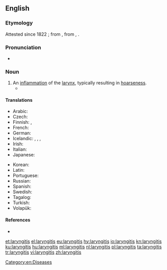 ==English==
{{wikipedia}}

===Etymology===
Attested since 1822 {{C.E.}}; from {{etyl|la|en}} {{m|la|larynx}}, from {{etyl|grc|en}} {{m|grc|λάρυγξ}}, {{suffix||itis|lang=en}}.

===Pronunciation===
* {{a|US}} {{IPA|/læɹɪnˈdʒajɾɪs/|lang=en}}

===Noun===
{{en-noun|-|laryngites}}

# An [[inflammation]] of the [[larynx]], typically resulting in [[hoarseness]].
#* {{quote-book
|year=1960
|author={{w|P. G. Wodehouse}}
|title={{w|Jeeves in the Offing}}
|section=chapter XI
|passage=The moment had come for the honeyed word. I lowered my voice to a confidential murmur, but on her inquiring if I had '''laryngitis''' raised it again.}}

====Translations====
{{trans-top|inflammation of the larynx}}
* Arabic: {{t|ar|اِنْتَهاب الحَنْجَرَة|m}}
* Czech: {{t+|cs|laryngitida|f}}
* Finnish: {{t|fi|kurkunpään tulehdus}}, {{t+|fi|laryngiitti}}
* French: {{t+|fr|laryngite}}
* German: {{t+|de|Kehlkopfentzündung|f}}
* Icelandic: {{t|is|barkakýlisbólga|f}}, {{t|is|barkakýliskvef|n}}, {{t|is|raddbandakvef|n}}, {{t|is|barkabólga|f}}
* Irish: {{t|ga|laraingíteas|m}}
* Italian: {{t+|it|laringite|f}}
* Japanese: {{t|ja|喉頭炎|tr=[[こうとうえん]], [[koutouen]]|sc=Jpan}}
{{trans-mid}}
* Korean: {{t+|ko|후두염|sc=Kore}}
* Latin: {{t|la|laryngitis}}
* Portuguese: {{t+|pt|laringite}}
* Russian: {{t+|ru|ларинги́т|m}}
* Spanish: {{t|es|laringite}}
* Swedish: {{t+|sv|laryngit}}
* Tagalog: {{t|tl|magantatagukan}}
* Turkish: {{t|tr|gırtlak yangısı}}
* Volapük: {{t|vo|larinaflamat}}
{{trans-bottom}}

====References====
* {{R:Online Etymology Dictionary}}

[[Category:en:Diseases]]

[[et:laryngitis]]
[[el:laryngitis]]
[[eu:laryngitis]]
[[hy:laryngitis]]
[[io:laryngitis]]
[[kn:laryngitis]]
[[ku:laryngitis]]
[[hu:laryngitis]]
[[ml:laryngitis]]
[[nl:laryngitis]]
[[pl:laryngitis]]
[[ta:laryngitis]]
[[tr:laryngitis]]
[[vi:laryngitis]]
[[zh:laryngitis]]